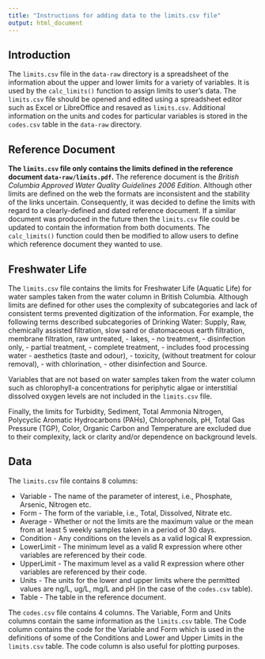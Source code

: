 ```yaml
---
title: "Instructions for adding data to the limits.csv file"
output: html_document
---
```


## Introduction

The `limits.csv` file in the `data-raw` directory 
is a spreadsheet of the information about the upper and lower limits for
a variety of variables. It is used by the `calc_limits()` function 
to assign limits to user's data. The `limits.csv`
file should be opened and edited using a spreadsheet editor 
such as Excel or LibreOffice and resaved as `limits.csv`.
Additional information on the units and codes for particular variables
is stored in the `codes.csv` table in the `data-raw` directory.

## Reference Document

**The `limits.csv` file  only contains the limits defined in the 
reference document `data-raw/limits.pdf`.** The reference document 
is the *British Columbia Approved Water Quality Guidelines 2006 Edition*.
Although other limits
are defined on the web the formats are inconsistent and 
the stability of the links uncertain.
Consequently, it was decided to define the limits with regard to a clearly-defined
and dated reference document. If a similar document was produced in the future
then the `limits.csv` file could be updated to contain the information
from both documents. The `calc_limits()` function could then be modified to allow 
users to define which reference document
they wanted to use.

## Freshwater Life

The `limits.csv` file contains the limits for Freshwater Life (Aquatic Life) 
for 
water samples taken from the water column in British Columbia. 
Although limits are defined for 
other uses the complexity of subcategories and lack of consistent terms
prevented digitization of the information. For example, the following
terms described subcategories of Drinking Water: Supply, Raw, chemically assisted filtration,
slow sand or diatomaceous earth filtration, membrane filtration, raw untreated,
- lakes, - no treatment, - disinfection only, - partial treatment, - complete treatment,
- includes food processing water
- aesthetics (taste and odour), - toxicity, (without treatment for
colour removal), - with chlorination, - other disinfection and Source.

Variables that are not based on water samples taken from the water column
such as chlorophyll-a concentrations 
for periphytic algae or interstitial dissolved oxygen levels are not included
in the `limits.csv` file. 

Finally, the limits for Turbidity, Sediment,
Total Ammonia Nitrogen, Polycyclic Aromatic Hydrocarbons (PAHs), 
Chlorophenols, pH, Total Gas Pressure (TGP), Color, Organic Carbon and
Temperature are excluded due to their complexity, lack or clarity
and/or dependence on background levels.

## Data

The `limits.csv` file contains 8 columns: 

- Variable - The name of the parameter of interest, i.e., Phosphate, Arsenic, Nitrogen etc.
- Form - The form of the variable, i.e., Total, Dissolved, Nitrate etc.
- Average - Whether or not the limits are the maximum value or the mean from at least 5 weekly samples taken in a period of 30 days.
- Condition	- Any conditions on the levels as a valid logical R expression.
- LowerLimit - The minimum level as a valid R expression where other variables are referenced
by their code.
- UpperLimit - The maximum level as a valid R expression where other variables are referenced
by their code.
- Units - The units for the lower and upper limits where the permitted values are
ng/L, ug/L, mg/L and pH (in the case of the `codes.csv` table).
- Table - The table in the reference document.

The `codes.csv` file contains 4 columns. The Variable, Form and Units columns
contain the same information as the `limits.csv` table. The Code column
contains the code for the Variable and Form which is used in the definitions
of some of the Conditions and Lower and Upper Limits in the `limits.csv` table.
The code column is also useful for plotting purposes.
